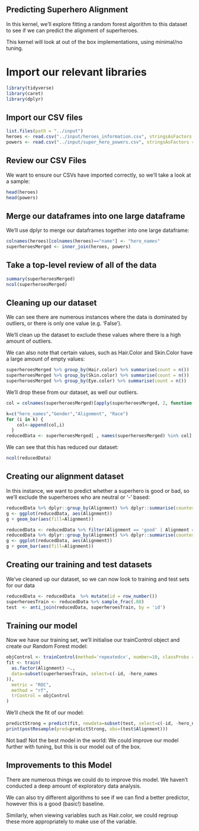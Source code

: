 ## Predicting Superhero Alignment

In this kernel, we'll explore fitting a random forest algorithm to this dataset to see if we can predict the alignment of superheroes.

This kernel will look at out of the box implementations, using minimal/no tuning.


# Import our relevant libraries

```r
library(tidyverse) 
library(caret)
library(dplyr)
```
## Import our CSV files
```r
list.files(path = "../input")
heroes <- read.csv("../input/heroes_information.csv", stringsAsFactors = TRUE)
powers <- read.csv("../input/super_hero_powers.csv", stringsAsFactors = TRUE)
```

## Review our CSV Files
We want to ensure our CSVs have imported correctly, so we'll take a look at a sample:

```r
head(heroes)
head(powers)
```

## Merge our dataframes into one large dataframe
We'll use dplyr to merge our dataframes together into one large dataframe:

```r
colnames(heroes)[colnames(heroes)=="name"] <- "hero_names"
superheroesMerged <- inner_join(heroes, powers)
```

## Take a top-level review of all of the data
```r
summary(superheroesMerged)
ncol(superheroesMerged)
```

## Cleaning up our dataset
We can see there are numerous instances where the data is dominated by outliers, or there is only one value (e.g. 'False').

We'll clean up the dataset to exclude these values where there is a high amount of outliers.

We can also note that certain values, such as Hair.Color and Skin.Color have a large amount of empty values:


```r
superheroesMerged %>% group_by(Hair.color) %>% summarise(count = n())
superheroesMerged %>% group_by(Skin.color) %>% summarise(count = n())
superheroesMerged %>% group_by(Eye.color) %>% summarise(count = n())
```

We'll drop these from our dataset, as well our outliers.

```r
col = colnames(superheroesMerged)[apply(superheroesMerged, 2, function(u) sum(u == "True") > 10)]

k=c("hero_names","Gender","Alignment", "Race")
for (i in k) {
    col<-append(col,i)
  }
reducedData <- superheroesMerged[ , names(superheroesMerged) %in% col]

```
We can see that this has reduced our dataset:


```r
ncol(reducedData)
```




## Creating our alignment dataset
In this instance, we want to predict whether a superhero is good or bad, so we'll exclude the superheroes who are neutral or '-' based:

```r
reducedData %>% dplyr::group_by(Alignment) %>% dplyr::summarise(counter = n())
g <- ggplot(reducedData, aes(Alignment))
g + geom_bar(aes(fill=Alignment))
```

```r
reducedData <- reducedData %>% filter(Alignment == 'good' | Alignment == 'bad') %>% droplevels()
reducedData %>% dplyr::group_by(Alignment) %>% dplyr::summarise(counter = n())
g <- ggplot(reducedData, aes(Alignment))
g + geom_bar(aes(fill=Alignment))
```

## Creating our training and test datasets

We've cleaned up our dataset, so we can now look to training and test sets for our data


```r
reducedData <- reducedData  %>% mutate(id = row_number())
superheroesTrain <- reducedData %>% sample_frac(.80)
test  <- anti_join(reducedData, superheroesTrain, by = 'id')
```


## Training our model

Now we have our training set, we'll initialise our trainControl object and create our Random Forest model:


```r
objControl <- trainControl(method='repeatedcv', number=10, classProbs = TRUE,  summaryFunction = twoClassSummary)
fit <- train(
  as.factor(Alignment) ~.,  
  data=subset(superheroesTrain, select=c(-id, -hero_names
)),
  metric = "ROC",
  method = "rf",
  trControl = objControl
)
```

We'll check the fit of our model:
```r
predictStrong = predict(fit, newdata=subset(test, select=c(-id, -hero_names)))
print(postResample(pred=predictStrong, obs=(test$Alignment)))
```

Not bad! Not the best model in the world: We could improve our model further with tuning, but this is our model out of the box.

## Improvements to this Model

There are numerous things we could do to improve this model. We haven't conducted a deep amount of exploratory data analysis.

We can also try different algorithms to see if we can find a better predictor, however this is a good (basic!) baseline.

Similarly, when viewing variables such as Hair.color, we could regroup these more appropriately to make use of the variable.
